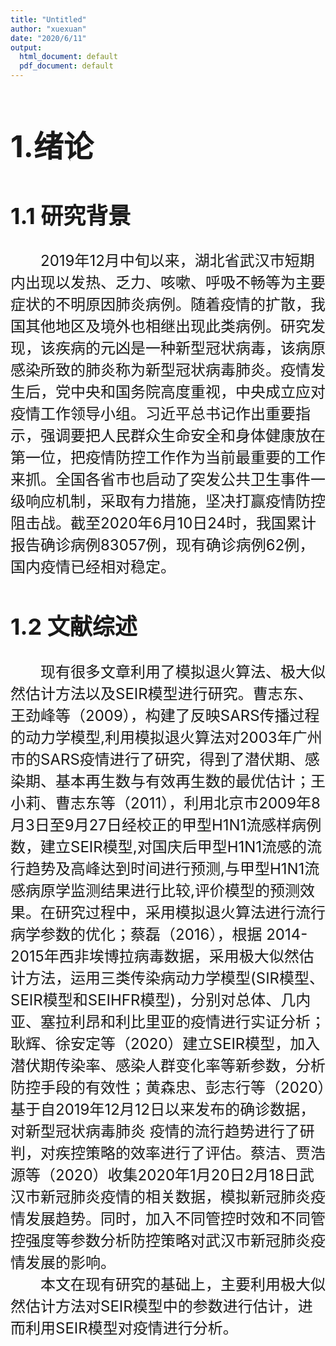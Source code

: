 ```yaml
---
title: "Untitled"
author: "xuexuan"
date: "2020/6/11"
output:
  html_document: default
  pdf_document: default
---
```


<font size = 5> 


# 1.绪论

## 1.1 研究背景  
&emsp;&emsp;2019年12月中旬以来，湖北省武汉市短期内出现以发热、乏力、咳嗽、呼吸不畅等为主要症状的不明原因肺炎病例。随着疫情的扩散，我国其他地区及境外也相继出现此类病例。研究发现，该疾病的元凶是一种新型冠状病毒，该病原感染所致的肺炎称为新型冠状病毒肺炎。疫情发生后，党中央和国务院高度重视，中央成立应对疫情工作领导小组。习近平总书记作出重要指示，强调要把人民群众生命安全和身体健康放在第一位，把疫情防控工作作为当前最重要的工作来抓。全国各省市也启动了突发公共卫生事件一级响应机制，采取有力措施，坚决打赢疫情防控阻击战。截至2020年6月10日24时，我国累计报告确诊病例83057例，现有确诊病例62例，国内疫情已经相对稳定。   


## 1.2 文献综述  
&emsp;&emsp;现有很多文章利用了模拟退火算法、极大似然估计方法以及SEIR模型进行研究。曹志东、王劲峰等（2009），构建了反映SARS传播过程的动力学模型,利用模拟退火算法对2003年广州市的SARS疫情进行了研究，得到了潜伏期、感染期、基本再生数与有效再生数的最优估计；王小莉、曹志东等（2011），利用北京市2009年8月3日至9月27日经校正的甲型H1N1流感样病例数，建立SEIR模型,对国庆后甲型H1N1流感的流行趋势及高峰达到时间进行预测,与甲型H1N1流感病原学监测结果进行比较,评价模型的预测效果。在研究过程中，采用模拟退火算法进行流行病学参数的优化；蔡磊（2016），根据 2014-2015年西非埃博拉病毒数据，采用极大似然估计方法，运用三类传染病动力学模型(SIR模型、SEIR模型和SEIHFR模型)，分别对总体、几内亚、塞拉利昂和利比里亚的疫情进行实证分析；耿辉、徐安定等（2020）建立SEIR模型，加入潜伏期传染率、感染人群变化率等新参数，分析防控手段的有效性；黄森忠、彭志行等（2020）基于自2019年12月12日以来发布的确诊数据，对新型冠状病毒肺炎 疫情的流行趋势进行了研判，对疾控策略的效率进行了评估。蔡洁、贾浩源等（2020）收集2020年1月20日2月18日武汉市新冠肺炎疫情的相关数据，模拟新冠肺炎疫情发展趋势。同时，加入不同管控时效和不同管控强度等参数分析防控策略对武汉市新冠肺炎疫情发展的影响。  
&emsp;&emsp;本文在现有研究的基础上，主要利用极大似然估计方法对SEIR模型中的参数进行估计，进而利用SEIR模型对疫情进行分析。
